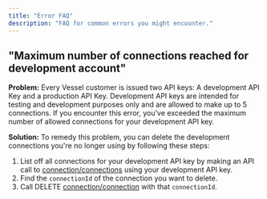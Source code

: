```yaml
---
title: "Error FAQ"
description: "FAQ for common errors you might encounter."
---
```


## "Maximum number of connections reached for development account"

**Problem:**
Every Vessel customer is issued two API keys: A development API Key and a production API Key.
Development API keys are intended for testing and development purposes only and are allowed to make up to 5 connections.
If you encounter this error, you've exceeded the maximum number of allowed connections for your development API key.

**Solution:**
To remedy this problem, you can delete the development connections you're no longer using by following these steps:

1. List off all connections for your development API key by making an API call to [connection/connections](https://docs.vessel.dev/pages/crm/connection/get-all-connections) using your development API key.
2. Find the `connectionId` of the connection you want to delete.
3. Call DELETE [connection/connection](https://docs.vessel.dev/pages/crm/connection/remove-connection) with that `connectionId`.
